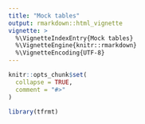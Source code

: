```yaml
---
title: "Mock tables"
output: rmarkdown::html_vignette
vignette: >
  %\VignetteIndexEntry{Mock tables}
  %\VignetteEngine{knitr::rmarkdown}
  %\VignetteEncoding{UTF-8}
---
```


```r
knitr::opts_chunk$set(
  collapse = TRUE,
  comment = "#>"
)
```

```r
library(tfrmt)
```
